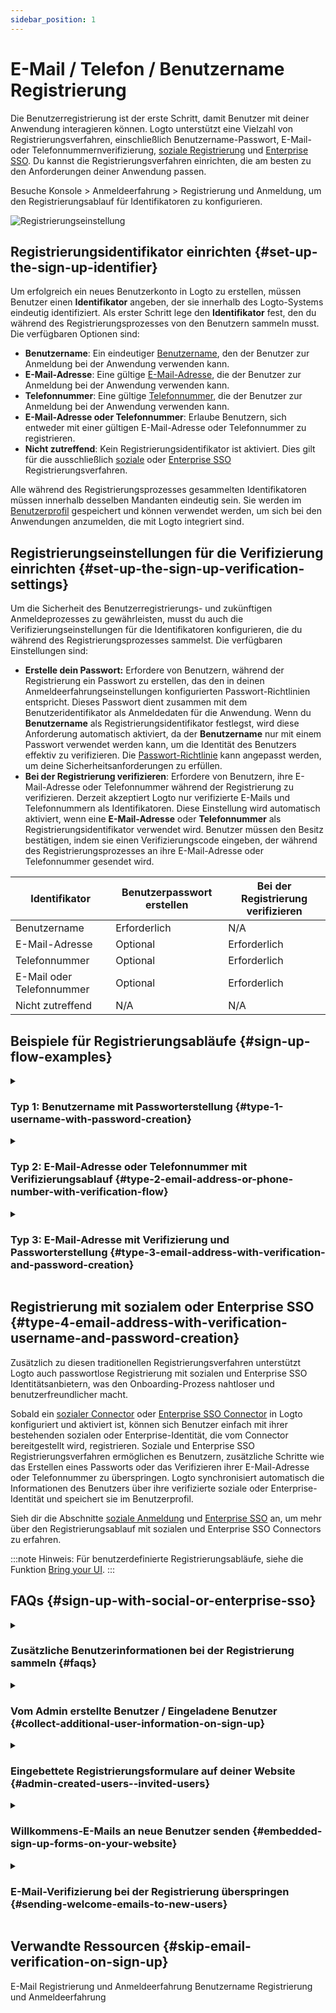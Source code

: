 ```yaml
---
sidebar_position: 1
---
```


# E-Mail / Telefon / Benutzername Registrierung

Die Benutzerregistrierung ist der erste Schritt, damit Benutzer mit deiner Anwendung interagieren können. Logto unterstützt eine Vielzahl von Registrierungsverfahren, einschließlich Benutzername-Passwort, E-Mail- oder Telefonnummernverifizierung, [soziale Registrierung](/end-user-flows/sign-up-and-sign-in/social-sign-in) und [Enterprise SSO](/end-user-flows/enterprise-sso). Du kannst die Registrierungsverfahren einrichten, die am besten zu den Anforderungen deiner Anwendung passen.

Besuche <CloudLink to="/sign-in-experience/sign-up-and-sign-in">Konsole > Anmeldeerfahrung > Registrierung und Anmeldung</CloudLink>, um den Registrierungsablauf für Identifikatoren zu konfigurieren.

<img src="/img/assets/sign-in-experience-sign-up.png" alt="Registrierungseinstellung" />

## Registrierungsidentifikator einrichten \{#set-up-the-sign-up-identifier}

Um erfolgreich ein neues Benutzerkonto in Logto zu erstellen, müssen Benutzer einen **Identifikator** angeben, der sie innerhalb des Logto-Systems eindeutig identifiziert. Als erster Schritt lege den **Identifikator** fest, den du während des Registrierungsprozesses von den Benutzern sammeln musst. Die verfügbaren Optionen sind:

- **Benutzername**: Ein eindeutiger [Benutzername](/user-management/user-data#username), den der Benutzer zur Anmeldung bei der Anwendung verwenden kann.
- **E-Mail-Adresse**: Eine gültige [E-Mail-Adresse](/user-management/user-data#primary_email), die der Benutzer zur Anmeldung bei der Anwendung verwenden kann.
- **Telefonnummer**: Eine gültige [Telefonnummer](/user-management/user-data#primary_phone), die der Benutzer zur Anmeldung bei der Anwendung verwenden kann.
- **E-Mail-Adresse oder Telefonnummer**: Erlaube Benutzern, sich entweder mit einer gültigen E-Mail-Adresse oder Telefonnummer zu registrieren.
- **Nicht zutreffend**: Kein Registrierungsidentifikator ist aktiviert. Dies gilt für die ausschließlich [soziale](/end-user-flows/sign-up-and-sign-in/social-sign-in) oder [Enterprise SSO](/end-user-flows/enterprise-sso) Registrierungsverfahren.

Alle während des Registrierungsprozesses gesammelten Identifikatoren müssen innerhalb desselben Mandanten eindeutig sein. Sie werden im [Benutzerprofil](/user-management/user-data#user-profile) gespeichert und können verwendet werden, um sich bei den Anwendungen anzumelden, die mit Logto integriert sind.

## Registrierungseinstellungen für die Verifizierung einrichten \{#set-up-the-sign-up-verification-settings}

Um die Sicherheit des Benutzerregistrierungs- und zukünftigen Anmeldeprozesses zu gewährleisten, musst du auch die Verifizierungseinstellungen für die Identifikatoren konfigurieren, die du während des Registrierungsprozesses sammelst. Die verfügbaren Einstellungen sind:

- **Erstelle dein Passwort:** Erfordere von Benutzern, während der Registrierung ein Passwort zu erstellen, das den in deinen Anmeldeerfahrungseinstellungen konfigurierten Passwort-Richtlinien entspricht. Dieses Passwort dient zusammen mit dem Benutzeridentifikator als Anmeldedaten für die Anwendung. Wenn du **Benutzername** als Registrierungsidentifikator festlegst, wird diese Anforderung automatisch aktiviert, da der **Benutzername** nur mit einem Passwort verwendet werden kann, um die Identität des Benutzers effektiv zu verifizieren. Die [Passwort-Richtlinie](/end-user-flows/sign-up-and-sign-in/reset-password#set-up-password-policy) kann angepasst werden, um deine Sicherheitsanforderungen zu erfüllen.
- **Bei der Registrierung verifizieren**: Erfordere von Benutzern, ihre E-Mail-Adresse oder Telefonnummer während der Registrierung zu verifizieren. Derzeit akzeptiert Logto nur verifizierte E-Mails und Telefonnummern als Identifikatoren. Diese Einstellung wird automatisch aktiviert, wenn eine **E-Mail-Adresse** oder **Telefonnummer** als Registrierungsidentifikator verwendet wird. Benutzer müssen den Besitz bestätigen, indem sie einen Verifizierungscode eingeben, der während des Registrierungsprozesses an ihre E-Mail-Adresse oder Telefonnummer gesendet wird.

| Identifikator             | Benutzerpasswort erstellen | Bei der Registrierung verifizieren |
| ------------------------- | -------------------------- | ---------------------------------- |
| Benutzername              | Erforderlich               | N/A                                |
| E-Mail-Adresse            | Optional                   | Erforderlich                       |
| Telefonnummer             | Optional                   | Erforderlich                       |
| E-Mail oder Telefonnummer | Optional                   | Erforderlich                       |
| Nicht zutreffend          | N/A                        | N/A                                |

## Beispiele für Registrierungsabläufe \{#sign-up-flow-examples}

<details>
  <summary>

### Typ 1: Benutzername mit Passworterstellung \{#type-1-username-with-password-creation}

</summary>

Wähle den **Benutzernamen** als Registrierungsidentifikator. Die Erstellung deines Passworts wird erzwungen.

<img
  src="/img/assets/sign-up-username-password.png"
  alt="Benutzername und Passwort Registrierung"
/>

</details>

<details>
  <summary>

### Typ 2: E-Mail-Adresse oder Telefonnummer mit Verifizierungsablauf \{#type-2-email-address-or-phone-number-with-verification-flow}

</summary>

Wähle die **E-Mail-Adresse oder Telefonnummer** als Registrierungsidentifikator. **Bei der Registrierung verifizieren** wird erzwungen.

<img
  src="/img/assets/sign-up-email-verification.png"
  alt="E-Mail oder Telefonnummer Registrierung mit Verifizierung"
/>

</details>

<details>
  <summary>

### Typ 3: E-Mail-Adresse mit Verifizierung und Passworterstellung \{#type-3-email-address-with-verification-and-password-creation}

</summary>

Wähle die **E-Mail-Adresse** als Registrierungsidentifikator. **Bei der Registrierung verifizieren** wird erzwungen. Aktiviere **Erstelle dein Passwort**, um von Benutzern zu verlangen, während der Registrierung ein Passwort zu erstellen. (Gilt auch für den Registrierungsablauf mit Telefonnummer)

<img
  src="/img/assets/sign-up-email-password.png"
  alt="E-Mail Registrierung mit Verifizierung und Passworterstellung"
/>

</details>

## Registrierung mit sozialem oder Enterprise SSO \{#type-4-email-address-with-verification-username-and-password-creation}

Zusätzlich zu diesen traditionellen Registrierungsverfahren unterstützt Logto auch passwortlose Registrierung mit sozialen und Enterprise SSO Identitätsanbietern, was den Onboarding-Prozess nahtloser und benutzerfreundlicher macht.

Sobald ein [sozialer Connector](/connectors/social-connectors) oder [Enterprise SSO Connector](/connectors/enterprise-connectors) in Logto konfiguriert und aktiviert ist, können sich Benutzer einfach mit ihrer bestehenden sozialen oder Enterprise-Identität, die vom Connector bereitgestellt wird, registrieren. Soziale und Enterprise SSO Registrierungsverfahren ermöglichen es Benutzern, zusätzliche Schritte wie das Erstellen eines Passworts oder das Verifizieren ihrer E-Mail-Adresse oder Telefonnummer zu überspringen. Logto synchronisiert automatisch die Informationen des Benutzers über ihre verifizierte soziale oder Enterprise-Identität und speichert sie im Benutzerprofil.

Sieh dir die Abschnitte [soziale Anmeldung](/end-user-flows/sign-up-and-sign-in/social-sign-in/) und [Enterprise SSO](/end-user-flows/enterprise-sso/) an, um mehr über den Registrierungsablauf mit sozialen und Enterprise SSO Connectors zu erfahren.

:::note
Hinweis: Für benutzerdefinierte Registrierungsabläufe, siehe die Funktion [Bring your UI](/customization/bring-your-ui/).
:::

## FAQs \{#sign-up-with-social-or-enterprise-sso}

<details>
  <summary>

### Zusätzliche Benutzerinformationen bei der Registrierung sammeln \{#faqs}

</summary>
  
Um zusätzliche Benutzerprofilinformationen (z. B. Vollständiger Name, Geburtsdatum, Firmenname) während der Registrierung zu sammeln, hast du zwei Optionen:

- **Selbst gehostete Onboarding-Abläufe**: Leite Benutzer nach erfolgreicher Registrierung zu deinem eigenen Onboarding-Ablauf weiter, um anpassbare Datenerfassung zu ermöglichen.
- **Bring your own UI**: Passe deinen eigenen Registrierungsablauf mit unserer Bring your own UI-Funktion und den Benutzerprofil-Einstellungen API (kommt bald) an.

</details>

<details>
  <summary>

### Vom Admin erstellte Benutzer / Eingeladene Benutzer \{#collect-additional-user-information-on-sign-up}

</summary>

Erfahre, wie du den [Einladung-Only Registrierungsablauf](/end-user-flows/sign-up-and-sign-in/disable-user-registration/#implement-an-invitation-only-sign-up-flow) implementierst.

</details>

<details>
  <summary>

### Eingebettete Registrierungsformulare auf deiner Website \{#admin-created-users--invited-users}

</summary>
  
Logto unterstützt derzeit keine Headless API für Anmeldung und Registrierung. Du kannst die [Bring your UI](/customization/bring-your-ui/) Funktion verwenden, um dein eigenes Registrierungsformular zu Logto hochzuladen oder die Anmeldeparameter verwenden, um Benutzerinformationen von deiner Website zu Logto zu übertragen. Erfahre mehr über die Benutzeridentifikator-Übertragung bei [Authentifizierungsparametern](/end-user-flows/authentication-parameters/).

</details>

<details>
  <summary>

### Willkommens-E-Mails an neue Benutzer senden \{#embedded-sign-up-forms-on-your-website}

</summary>

Abonniere das `User.Created` Webhook-Ereignis, um eine Willkommens-E-Mail an neue Benutzer zu senden. Erfahre mehr über [Webhook-Ereignisse](/developers/webhooks/webhooks-events/#data-mutation-hook-events).

</details>

<details>
  <summary>

### E-Mail-Verifizierung bei der Registrierung überspringen \{#sending-welcome-emails-to-new-users}

</summary>

Derzeit unterstützt Logto nur verifizierte E-Mails und Telefonnummern als Identifikatoren. Der Verifizierungsprozess ist erforderlich, um die Sicherheit und den Besitz des Benutzeridentifikators zu gewährleisten.
Die Unterstützung für nicht verifizierte E-Mails oder Telefonnummern steht auf unserer [Roadmap](https://logto.productlane.com/roadmap). Bleib dran für Updates!

</details>

## Verwandte Ressourcen \{#skip-email-verification-on-sign-up}

<Url href="https://www.youtube.com/watch?v=64rBXpWbScc">
  E-Mail Registrierung und Anmeldeerfahrung
</Url>

<Url href="https://www.youtube.com/watch?v=chQxCJX6e6w">
  Benutzername Registrierung und Anmeldeerfahrung
</Url>
